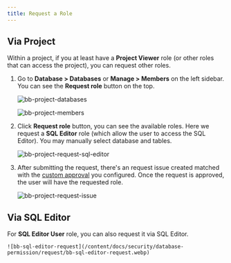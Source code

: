 ```yaml
---
title: Request a Role
---
```


## Via Project

Within a project, if you at least have a **Project Viewer** role (or other roles that can access the project), you can request other roles.

1. Go to **Database > Databases** or **Manage > Members** on the left sidebar. You can see the **Request role** button on the top.

   ![bb-project-databases](/content/docs/security/database-permission/request/bb-project-databases.webp)

   ![bb-project-members](/content/docs/security/database-permission/request/bb-project-members.webp)

1. Click **Request role** button, you can see the available roles. Here we request a **SQL Editor** role (which allow the user to access the SQL Editor). You may manually select database and tables.

   ![bb-project-request-sql-editor](/content/docs/security/database-permission/request/bb-project-request-sql-editor.webp)

1. After submitting the request, there's an request issue created matched with the [custom approval](/administration/custom-approval/) you configured. Once the request is approved, the user will have the requested role.

   ![bb-project-request-issue](/content/docs/security/database-permission/request/bb-project-request-issue.webp)

## Via SQL Editor

For **SQL Editor User** role, you can also request it via SQL Editor.

    ![bb-sql-editor-request](/content/docs/security/database-permission/request/bb-sql-editor-request.webp)
